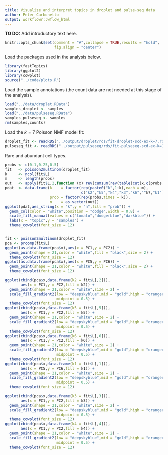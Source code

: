```yaml
---
title: Visualize and interpret topics in droplet and pulse-seq data
author: Peter Carbonetto
output: workflowr::wflow_html
---
```


**TO DO:** Add introductory text here.

```r
knitr::opts_chunk$set(comment = "#",collapse = TRUE,results = "hold",
                      fig.align = "center")
```

Load the packages used in the analysis below.

```r
library(fastTopics)
library(ggplot2)
library(cowplot)
source("../code/plots.R")
```

Load the sample annotations (the count data are not needed at this
stage of the analysis).

```r
load("../data/droplet.RData")
samples_droplet <- samples
load("../data/pulseseq.RData")
samples_pulseseq <- samples
rm(samples,counts)
```

Load the $k = 7$ Poisson NMF model fit:

```r
droplet_fit <- readRDS("../output/droplet/rds/fit-droplet-scd-ex-k=7.rds")$fit
pulseseq_fit <- readRDS("../output/pulseseq/rds/fit-pulseseq-scd-ex-k=11.rds")$fit
```

Rare and abundant cell types.

```r
probs <- c(0.1,0.25,0.5)
fit   <- poisson2multinom(droplet_fit)
k     <- ncol(fit$L)
m     <- length(probs)
out   <- apply(fit$L,2,function (x) rev(cumsum(rev(table(cut(x,c(probs,1)))))))
pdat  <- data.frame(k    = factor(rep(paste0("k",1:k),each = m),
                                  c("k2","k5","k4","k3","k6",""k7,"k1")),
                    prob = factor(rep(probs,times = k)),
					n    = as.vector(out))
ggplot(pdat,aes_string(x = "k",y = "n",fill = "prob")) +
  geom_col(color = "white",position = "dodge",width = 0.8) +
  scale_fill_manual(values = c("tomato","dodgerblue","darkblue")) +
  labs(x = "topic",y = "samples") +
  theme_cowplot(font_size = 12)
```

```r
```

```r
fit <- poisson2multinom(droplet_fit)
pca <- prcomp(fit$L)
ggplot(as.data.frame(pca$x),aes(x = PC1,y = PC2)) +
  geom_point(shape = 21,color = "white",fill = "black",size = 2) +
  theme_cowplot(font_size = 12)
ggplot(as.data.frame(pca$x),aes(x = PC5,y = PC6)) +
  geom_point(shape = 21,color = "white",fill = "black",size = 2) +
  theme_cowplot(font_size = 12)
```

```r
ggplot(cbind(pca$x,data.frame(k2 = fit$L[,2])),
       aes(x = PC1,y = PC2,fill = k2)) +
  geom_point(shape = 21,color = "white",size = 2) +
  scale_fill_gradient2(low = "deepskyblue",mid = "gold",high = "orangered",
                       midpoint = 0.5) +
  theme_cowplot(font_size = 12)
ggplot(cbind(pca$x,data.frame(k5 = fit$L[,5])),
       aes(x = PC1,y = PC2,fill = k5)) +
  geom_point(shape = 21,color = "white",size = 2) +
  scale_fill_gradient2(low = "deepskyblue",mid = "gold",high = "orangered",
                       midpoint = 0.5) +
  theme_cowplot(font_size = 12)
ggplot(cbind(pca$x,data.frame(k6 = fit$L[,6])),
       aes(x = PC1,y = PC2,fill = k6)) +
  geom_point(shape = 21,color = "white",size = 2) +
  scale_fill_gradient2(low = "deepskyblue",mid = "gold",high = "orangered",
                       midpoint = 0.5) +
  theme_cowplot(font_size = 12)
ggplot(cbind(pca$x,data.frame(k1 = fit$L[,1])),
       aes(x = PC5,y = PC6,fill = k1)) +
  geom_point(shape = 21,color = "white",size = 2) +
  scale_fill_gradient2(low = "deepskyblue",mid = "gold",high = "orangered",
                       midpoint = 0.5) +
  theme_cowplot(font_size = 12)
```

```r
ggplot(cbind(pca$x,data.frame(k3 = fit$L[,3])),
       aes(x = PC1,y = PC2,fill = k3)) +
  geom_point(shape = 21,color = "white",size = 2) +
  scale_fill_gradient2(low = "deepskyblue",mid = "gold",high = "orangered",
                       midpoint = 0.5) +
  theme_cowplot(font_size = 12)
ggplot(cbind(pca$x,data.frame(k4 = fit$L[,4])),
       aes(x = PC1,y = PC2,fill = k4)) +
  geom_point(shape = 21,color = "white",size = 2) +
  scale_fill_gradient2(low = "deepskyblue",mid = "gold",high = "orangered",
                       midpoint = 0.5) +
  theme_cowplot(font_size = 12)
```
